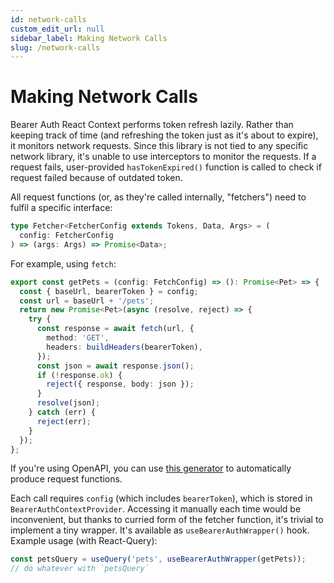 ```yaml
---
id: network-calls
custom_edit_url: null
sidebar_label: Making Network Calls
slug: /network-calls
---
```


# Making Network Calls

Bearer Auth React Context performs token refresh lazily. Rather than keeping track of time
(and refreshing the token just as it's about to expire), it monitors network requests.
Since this library is not tied to any specific network library, it's unable to use interceptors to monitor the requests.
If a request fails, user-provided `hasTokenExpired()` function is called to check if request failed because of outdated token.

All request functions (or, as they're called internally, "fetchers") need to fulfil a specific interface:

```ts
type Fetcher<FetcherConfig extends Tokens, Data, Args> = (
  config: FetcherConfig
) => (args: Args) => Promise<Data>;
```

For example, using `fetch`:

```ts
export const getPets = (config: FetchConfig) => (): Promise<Pet> => {
  const { baseUrl, bearerToken } = config;
  const url = baseUrl + '/pets';
  return new Promise<Pet>(async (resolve, reject) => {
    try {
      const response = await fetch(url, {
        method: 'GET',
        headers: buildHeaders(bearerToken),
      });
      const json = await response.json();
      if (!response.ok) {
        reject({ response, body: json });
      }
      resolve(json);
    } catch (err) {
      reject(err);
    }
  });
};
```

If you're using OpenAPI, you can use [this generator](https://github.com/frysztak/openapi-generator) to automatically produce request functions.

Each call requires `config` (which includes `bearerToken`), which is stored in `BearerAuthContextProvider`.
Accessing it manually each time would be inconvenient, but thanks to curried form of the fetcher function,
it's trivial to implement a tiny wrapper. It's available as `useBearerAuthWrapper()` hook.
Example usage (with React-Query):

```ts
const petsQuery = useQuery('pets', useBearerAuthWrapper(getPets));
// do whatever with `petsQuery`
```
